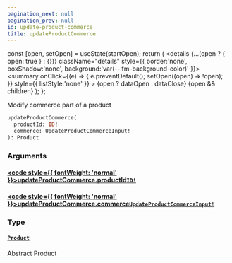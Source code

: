 ```yaml
---
pagination_next: null
pagination_prev: null
id: update-product-commerce
title: updateProductCommerce
---
```









  const [open, setOpen] = useState(startOpen);
  return (
    <details {...(open ? { open: true } : {})} className="details" style={{ border:'none', boxShadow:'none', background:'var(--ifm-background-color)' }}>
      <summary
        onClick={(e) => {
          e.preventDefault();
          setOpen((open) => !open);
        }}
        style={{ listStyle:'none' }}
      >
      {open ? dataOpen : dataClose}
      </summary>
      {open && children}
    </details>
  );
};








Modify commerce part of a product


```graphql
updateProductCommerce(
  productId: ID!
  commerce: UpdateProductCommerceInput!
): Product
```




### Arguments

#### [<code style={{ fontWeight: 'normal' }}>updateProductCommerce.<b>productId</b></code>](#)<Bullet />[`ID!`](/types/scalars/id.mdx) <Badge class="badge badge--secondary" text="non-null"/> <Badge class="badge badge--secondary" text="scalar"/> 



#### [<code style={{ fontWeight: 'normal' }}>updateProductCommerce.<b>commerce</b></code>](#)<Bullet />[`UpdateProductCommerceInput!`](/types/inputs/update-product-commerce-input.mdx) <Badge class="badge badge--secondary" text="non-null"/> <Badge class="badge badge--secondary" text="input"/> 



### Type

#### [`Product`](/types/interfaces/product.mdx) <Badge class="badge badge--secondary" text="interface"/> 
Abstract Product






